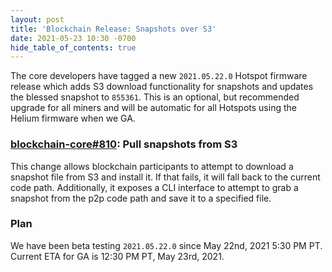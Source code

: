 ```yaml
---
layout: post
title: 'Blockchain Release: Snapshots over S3'
date: 2021-05-23 10:30 -0700
hide_table_of_contents: true
---
```


The core developers have tagged a new `2021.05.22.0` Hotspot firmware release which adds S3 download
functionality for snapshots and updates the blessed snapshot to `855361`. This is an optional, but
recommended upgrade for all miners and will be automatic for all Hotspots using the Helium firmware
when we GA.

<!--truncate-->

### [blockchain-core#810](https://github.com/helium/blockchain-core/pull/810): Pull snapshots from S3

This change allows blockchain participants to attempt to download a snapshot file from S3 and
install it. If that fails, it will fall back to the current code path. Additionally, it exposes a
CLI interface to attempt to grab a snapshot from the p2p code path and save it to a specified file.

### Plan

We have been beta testing `2021.05.22.0` since May 22nd, 2021 5:30 PM PT. Current ETA for GA is
12:30 PM PT, May 23rd, 2021.

